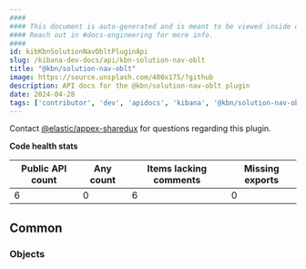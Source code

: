```yaml
---
####
#### This document is auto-generated and is meant to be viewed inside our experimental, new docs system.
#### Reach out in #docs-engineering for more info.
####
id: kibKbnSolutionNavObltPluginApi
slug: /kibana-dev-docs/api/kbn-solution-nav-oblt
title: "@kbn/solution-nav-oblt"
image: https://source.unsplash.com/400x175/?github
description: API docs for the @kbn/solution-nav-oblt plugin
date: 2024-04-28
tags: ['contributor', 'dev', 'apidocs', 'kibana', '@kbn/solution-nav-oblt']
---
```




Contact [@elastic/appex-sharedux](https://github.com/orgs/elastic/teams/appex-sharedux) for questions regarding this plugin.

**Code health stats**

| Public API count  | Any count | Items lacking comments | Missing exports |
|-------------------|-----------|------------------------|-----------------|
| 6 | 0 | 6 | 0 |

## Common

### Objects
<DocDefinitionList data={kbnSolutionNavObltObj.common.objects}/>

